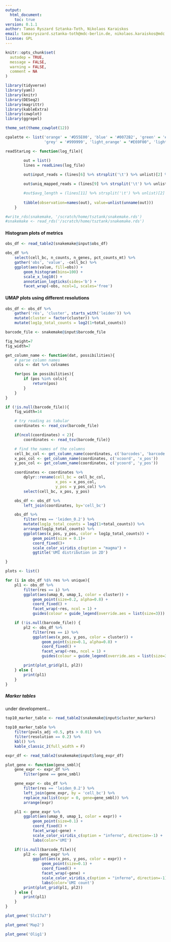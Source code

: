 ```yaml
---
output:
  html_document:
    toc: true
version: 0.1.1
author: Tamas Ryszard Sztanka-Toth, Nikolaos Karaiskos
email: tamasryszard.sztanka-toth@mdc-berlin.de, nikolaos.karaiskos@mdc.berlin.de
license: GPL
---
```


```r
knitr::opts_chunk$set(
  autodep = TRUE,
  message = FALSE,
  warning = FALSE,
  comment = NA
)
```

```r
library(tidyverse)
library(yaml)
library(knitr)
library(DESeq2)
library(magrittr)
library(kableExtra)
library(cowplot)
library(ggrepel)

theme_set(theme_cowplot(12))

cpalette <- list('orange' = '#D55E00', 'blue' = '#0072B2', 'green' = '#009E73', 'black' = '#000000', 'yellow' = '#F0E442', 
				 'grey' = '#999999', 'light_orange' = "#E69F00", 'light_blue' = "#56B4E9")

readStarLog <- function(log_file){

		out = list()
		lines = readLines(log_file)
	
		out$input_reads = (lines[6] %>% strsplit('\t') %>% unlist)[2] %>% as.integer

		out$uniq_mapped_reads = (lines[9] %>% strsplit('\t') %>% unlist)[2] %>% as.integer

		#out$avg_length = (lines[11] %>% strsplit('\t') %>% unlist)[2] %>% as.numeric
		
        tibble(observation=names(out), value=unlist(unname(out)))
	}
```

```r
#write_rds(snakemake, '/scratch/home/tsztank/snakemake.rds')
#snakemake <- read_rds('/scratch/home/tsztank/snakemake.rds')
```

#### Histogram plots of metrics

```r
obs_df <- read_table2(snakemake@input$obs_df)
```

```r

obs_df %>%
    select(cell_bc, n_counts, n_genes, pct_counts_mt) %>%
    gather('obs', 'value', -cell_bc) %>%
    ggplot(aes(value, fill=obs)) +
        geom_histogram(bins=100) +
        scale_x_log10() +
        annotation_logticks(sides='b') +
        facet_wrap(~obs, ncol=1, scales='free')
```

#### UMAP plots using different resolutions

```r
obs_df <- obs_df %>%
    gather('res', 'cluster', starts_with('leiden')) %>%
    mutate(cluster = factor(cluster)) %>%
    mutate(log1p_total_counts = log2(1+total_counts))

barcode_file <- snakemake@input$barcode_file

fig_height=7
fig_width=7

get_column_name <- function(dat, possibilities){
    # parse column names
    cols <- dat %>% colnames

    for(pos in possibilities){
        if (pos %in% cols){
            return(pos)
        }
    }
}

if (!is.null(barcode_file)){
    fig_width=14

    # try reading as tabular
    coordinates <- read_csv(barcode_file)

    if(ncol(coordinates) < 2){
        coordinates <- read_tsv(barcode_file)}

    # find the names of the columns
    cell_bc_col <- get_column_name(coordinates, c('barcodes', 'barcode', 'cell_bc')) 
    x_pos_col <- get_column_name(coordinates, c('xcoord', 'x_pos')) 
    y_pos_col <- get_column_name(coordinates, c('ycoord', 'y_pos')) 

    coordinates <- coordinates %>%
        dplyr::rename(cell_bc = cell_bc_col,
                      x_pos = x_pos_col,
                      y_pos = y_pos_col) %>%
        select(cell_bc, x_pos, y_pos) 

    obs_df <- obs_df %>%
        left_join(coordinates, by='cell_bc')

    obs_df %>%
        filter(res == 'leiden_0.2') %>%
        mutate(log1p_total_counts = log2(1+total_counts)) %>%
        arrange(log1p_total_counts) %>%
        ggplot(aes(x_pos, y_pos, color = log1p_total_counts)) +
            geom_point(size = 0.1)+
            coord_fixed()+
            scale_color_viridis_c(option = "magma") +
            ggtitle('UMI distribution in 2D')

}
```

```r
plots <- list()

for (i in obs_df %$% res %>% unique){
    pl1 <- obs_df %>%
        filter(res == i) %>%
        ggplot(aes(umap_0, umap_1, color = cluster)) +
            geom_point(size=0.2, alpha=0.8) +
            coord_fixed() +
            facet_wrap(~res, ncol = 1) +
            guides(colour = guide_legend(override.aes = list(size=3)))

    if (!is.null(barcode_file)) {
        pl2 <- obs_df %>%
            filter(res == i) %>%
            ggplot(aes(x_pos, y_pos, color = cluster)) +
                geom_point(size=0.1, alpha=0.8) +
                coord_fixed() +
                facet_wrap(~res, ncol = 1) +
                guides(colour = guide_legend(override.aes = list(size=3)))

        print(plot_grid(pl1, pl2))
    } else {
        print(pl1)
    }
}
```

##### Marker tables

under development...

```r
top10_marker_table <- read_table2(snakemake@input$cluster_markers)

top10_marker_table %>%
    filter(pvals_adj <0.5, pts > 0.01) %>%
    filter(resolution == 0.2) %>%
    kbl() %>%
    kable_classic_2(full_width = F)
```

```r
expr_df <- read_table2(snakemake@input$long_expr_df)
```

```r
plot_gene <- function(gene_smbl){
    gene_expr <- expr_df %>%
        filter(gene == gene_smbl)

    gene_expr <- obs_df %>%
        filter(res == 'leiden_0.2') %>%
        left_join(gene_expr, by = 'cell_bc') %>%
        replace_na(list(expr = 0, gene=gene_smbl)) %>%
        arrange(expr)

    pl1 <- gene_expr %>%
        ggplot(aes(umap_0, umap_1, color = expr)) +
            geom_point(size=0.1) +
            coord_fixed() +
            facet_wrap(~gene) +
            scale_color_viridis_c(option = "inferno", direction=-1) +
            labs(color='UMI')

    if(!is.null(barcode_file)){
        pl2 <- gene_expr %>%
            ggplot(aes(x_pos, y_pos, color = expr)) +
                geom_point(size=0.1) +
                coord_fixed() +
                facet_wrap(~gene) +
                scale_color_viridis_c(option = "inferno", direction=-1) +
                labs(color='UMI count')
        print(plot_grid(pl1, pl2))
    } else {
        print(pl1)
    }
}

plot_gene('Slc17a7')

plot_gene('Map2')

plot_gene('Olig1')
```
